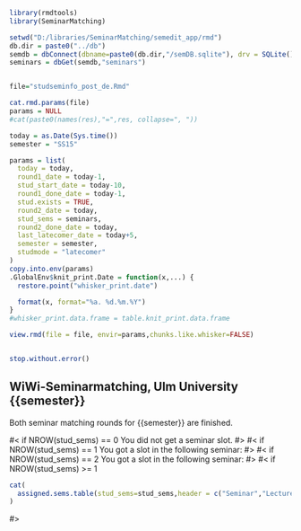 
```r
library(rmdtools)
library(SeminarMatching)

setwd("D:/libraries/SeminarMatching/semedit_app/rmd")
db.dir = paste0("../db")
semdb = dbConnect(dbname=paste0(db.dir,"/semDB.sqlite"), drv = SQLite())
seminars = dbGet(semdb,"seminars")


file="studseminfo_post_de.Rmd"

cat.rmd.params(file)
params = NULL
#cat(paste0(names(res),"=",res, collapse=", "))

today = as.Date(Sys.time())
semester = "SS15"

params = list(
  today = today,
  round1_date = today-1,  
  stud_start_date = today-10,
  round1_done_date = today-1,
  stud.exists = TRUE,
  round2_date = today,
  stud_sems = seminars,
  round2_done_date = today,
  last_latecomer_date = today+5,
  semester = semester,
  studmode = "latecomer"
)
copy.into.env(params)
.GlobalEnv$knit_print.Date = function(x,...) {
  restore.point("whisker_print.date")

  format(x, format="%a. %d.%m.%Y")
}
#whisker_print.data.frame = table.knit_print.data.frame

view.rmd(file = file, envir=params,chunks.like.whisker=FALSE)


stop.without.error()
```

<!-- START -->

## WiWi-Seminarmatching, Ulm University {{semester}}

Both seminar matching rounds for {{semester}} are finished.

#< if NROW(stud_sems) == 0
You did not get a seminar slot.
#>
#< if NROW(stud_sems) == 1
You got a slot in the following seminar:
#>
#< if NROW(stud_sems) == 2
You got a slot in the following seminar:
#>
#< if NROW(stud_sems) >= 1
```r
cat(
  assigned.sems.table(stud_sems=stud_sems,header = c("Seminar","Lecturer"), topic.header = "Topic", topic.choice.label = "Topic selection not active")
)
```
#>
